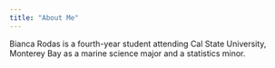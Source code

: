 ```yaml
---
title: "About Me"
---
```


Bianca Rodas is a fourth-year student attending Cal State University, Monterey Bay as a marine science major and a statistics minor.
